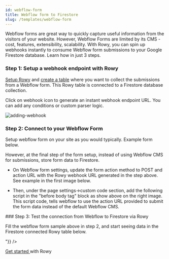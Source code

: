 ```yaml
---
id: webflow-form
title: Webflow form to Firestore
slug: /templates/webflow-form
---
```




Webflow forms are great way to quickly capture useful information from the visitors of your website. 
However, Webflow Forms are limited by its CMS - cost, features, extensibility, scalability. 
With Rowy, you can spin up webhooks instantly to consume Webflow form submissions to your Google Firestore database. 
Learn how in just 3 steps.

### Step 1: Setup a webhook endpoint with Rowy

<a href="https://docs.rowy.io/setup/install#option-1-quick-deploy---recommended" target="_blank">Setup Rowy</a> and <a href="https://docs.rowy.io/how-to/create-table" target="_blank">create a table</a> where you want to collect 
the submissions from a Webflow form. This Rowy table is connected to a Firestore database collection. 

Click on webhook icon to generate an instant webhook endpoint URL. You can add any conditions or custom parser logic.

![adding-webhook](./assets/add-webhook.gif)

### Step 2: Connect to your Webflow Form
Setup webflow form on your site as you would typically. Example form below.


However, at the final step of the form setup, instead of using Webflow CMS for submissions, store form data to Firestore. 
-  On Webflow form settings, update the form action method to POST and action URL with the Rowy webhook URL generated in the step above. See example in the first image below.


- Then, under the page settings->custom code section, add the following script in the "before body tag" block as show above on the right image. This script code, tells webflow to use the action URL provided to submit the form data instead of the default Webflow CMS.
<div>
     <Gist id="5653a7adbd12bc02ecbe110a760a2143" />
 </div>
### Step 3: Test the connection from Webflow to Firestore via Rowy

Fill the webflow form sample above in step 2, and start seeing data in the Firestore connected Rowy table below.
<div dangerouslySetInnerHTML={{ __html: "<iframe src='https://demo.rowy.io/table/webflowToFirestore' width='100%' height='500px'/>"}} />

<a href="https://www.rowy.io/deploy" target="_blank">Get started </a>with Rowy  
